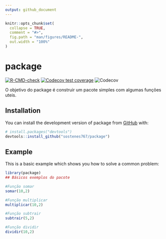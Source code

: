 ```yaml
---
output: github_document
---
```


<!-- README.md is generated from README.Rmd. Please edit that file -->

```r
knitr::opts_chunk$set(
  collapse = TRUE,
  comment = "#>",
  fig.path = "man/figures/README-",
  out.width = "100%"
)
```

# package

<!-- badges: start -->
[![R-CMD-check](https://github.com/sostenes767/package/actions/workflows/R-CMD-check.yaml/badge.svg)](https://github.com/sostenes767/package/actions/workflows/R-CMD-check.yaml)
[![Codecov test coverage](https://codecov.io/gh/sostenes767/package/branch/master/graph/badge.svg)](https://app.codecov.io/gh/sostenes767/package?branch=master)
![Codecov](https://img.shields.io/codecov/c/github/sostenes767/package)
<!-- badges: end -->

O objetivo do package é construir um pacote simples com algumas funções uteis.

## Installation

You can install the development version of package from [GitHub](https://github.com/) with:

``` r
# install.packages("devtools")
devtools::install_github("sostenes767/package")
```

## Example

This is a basic example which shows you how to solve a common problem:

```r
library(package)
## Básicos exemplos do pacote

#Função somar
somar(10,2)

#Função multiplicar
multiplicar(10,2)

#Função subtrair
subtrair(5,2)

#Função dividir
dividir(10,2)



```

